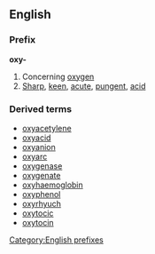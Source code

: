 ==English==
===Prefix===
[[Category:English prefixes]]
'''oxy-'''
#Concerning [[oxygen]]
#[[Sharp]], [[keen]], [[acute]], [[pungent]], [[acid]]
===Derived terms===
*[[oxyacetylene]]
*[[oxyacid]]
*[[oxyanion]]
*[[oxyarc]]
*[[oxygenase]]
*[[oxygenate]]
*[[oxyhaemoglobin]]
*[[oxyphenol]]
*[[oxyrhyuch]]
*[[oxytocic]]
*[[oxytocin]]
